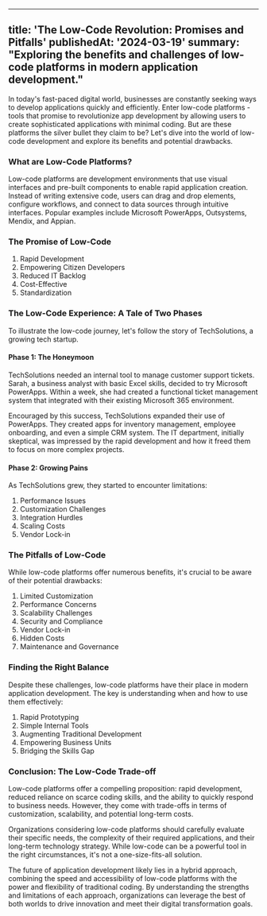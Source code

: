 
---
title: 'The Low-Code Revolution: Promises and Pitfalls'
publishedAt: '2024-03-19'
summary: "Exploring the benefits and challenges of low-code platforms in modern application development."
---

In today's fast-paced digital world, businesses are constantly seeking ways to develop applications quickly and efficiently. Enter low-code platforms - tools that promise to revolutionize app development by allowing users to create sophisticated applications with minimal coding. But are these platforms the silver bullet they claim to be? Let's dive into the world of low-code development and explore its benefits and potential drawbacks.

### What are Low-Code Platforms?

Low-code platforms are development environments that use visual interfaces and pre-built components to enable rapid application creation. Instead of writing extensive code, users can drag and drop elements, configure workflows, and connect to data sources through intuitive interfaces. Popular examples include Microsoft PowerApps, Outsystems, Mendix, and Appian.

### The Promise of Low-Code

1. Rapid Development
2. Empowering Citizen Developers
3. Reduced IT Backlog
4. Cost-Effective
5. Standardization

### The Low-Code Experience: A Tale of Two Phases

To illustrate the low-code journey, let's follow the story of TechSolutions, a growing tech startup.

#### Phase 1: The Honeymoon

TechSolutions needed an internal tool to manage customer support tickets. Sarah, a business analyst with basic Excel skills, decided to try Microsoft PowerApps. Within a week, she had created a functional ticket management system that integrated with their existing Microsoft 365 environment.

Encouraged by this success, TechSolutions expanded their use of PowerApps. They created apps for inventory management, employee onboarding, and even a simple CRM system. The IT department, initially skeptical, was impressed by the rapid development and how it freed them to focus on more complex projects.

#### Phase 2: Growing Pains

As TechSolutions grew, they started to encounter limitations:

1. Performance Issues
2. Customization Challenges
3. Integration Hurdles
4. Scaling Costs
5. Vendor Lock-in

### The Pitfalls of Low-Code

While low-code platforms offer numerous benefits, it's crucial to be aware of their potential drawbacks:

1. Limited Customization
2. Performance Concerns
3. Scalability Challenges
4. Security and Compliance
5. Vendor Lock-in
6. Hidden Costs
7. Maintenance and Governance

### Finding the Right Balance

Despite these challenges, low-code platforms have their place in modern application development. The key is understanding when and how to use them effectively:

1. Rapid Prototyping
2. Simple Internal Tools
3. Augmenting Traditional Development
4. Empowering Business Units
5. Bridging the Skills Gap

### Conclusion: The Low-Code Trade-off

Low-code platforms offer a compelling proposition: rapid development, reduced reliance on scarce coding skills, and the ability to quickly respond to business needs. However, they come with trade-offs in terms of customization, scalability, and potential long-term costs.

Organizations considering low-code platforms should carefully evaluate their specific needs, the complexity of their required applications, and their long-term technology strategy. While low-code can be a powerful tool in the right circumstances, it's not a one-size-fits-all solution.

The future of application development likely lies in a hybrid approach, combining the speed and accessibility of low-code platforms with the power and flexibility of traditional coding. By understanding the strengths and limitations of each approach, organizations can leverage the best of both worlds to drive innovation and meet their digital transformation goals.